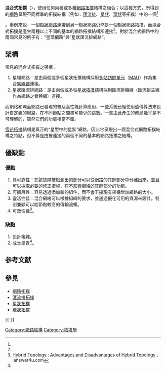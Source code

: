 '''混合式拓撲'''（{{lang-en|hybrid topology}}），使用任何兩種或多種[[網路拓撲|網路拓撲]]結構之組合；以這種方式，所得到的[[網路|網路]]呈現不同標準的拓撲結構（例如：[[匯流排拓撲|匯流排]]、[[星型網|星狀]]、[[環狀拓撲|環狀]]等拓撲）中的一個<ref name="TCP/IP網路通訊協定">{{cite book | author = 陳祥輝 | title =  TCP/IP網路通訊協定 | publisher = 博碩文化 | year = 2009| isbn = 978-986-201-229-1 | quote = ...就是將以上幾個不同的基本拓撲串連在一起。| pages = 1-19 }}</ref>。舉例來說，一個[[樹狀網路|樹狀網路]]連接到另一樹狀網路仍然是一個樹狀網路拓撲，而混合式拓撲是產生兩種以上不同的基本的網路拓撲結構所連接<ref name="TCP/IP網路通訊協定"/>。對於混合式網路中的兩個常見的例子有：“星環網路”與“星狀匯流排網路”。

==架構==
常見的混合式拓撲之架構：
# 星環網路：是由兩個或多個星狀拓撲結構採用[[多站訪問單元|多站訪問單元]]（[[MAU|MAU]]）作為集合[[集線器|集線器]]連接。
# 星狀匯流排網路：是由兩個或多個[[星型網|星狀拓撲]]結構採用匯流排纜線（匯流排主線作為網路之骨幹網）連接。

而網格和環面網路已發現的普及高性能計算應用，一些系統已經使用遺傳算法來設計自定義的網路，在不同節點之間盡可能少的跳數。一些由此產生的佈局幾乎是不可理解的，雖然它們的功能相當不錯。

[[雪花拓撲|雪花拓撲]]結構是真正的“星型中的星狀”網路，因此它呈現出一個混合式網路拓撲結構之特點，但不算是由被連接的兩個不同的基本的網路拓撲之結構。

==優缺點==
===優點===
# 具可靠性：在該故障被檢測出的部分可以從網路的其餘部分中分離出來，並且可以採取必要的修正措施，在不影響網絡的其餘部分的功能。
# 可擴展性：容易透過添加新的組件，而不會干擾現有架構增加網路的大小。
# 靈活性佳：混合網絡可以根據組織的要求，並通過優化可用的資源來設計。特別兼顧可以給節點較高的傳輸流暢。
# 可效性佳<ref name="Advantages & Disadvantages">[http://www.ianswer4u.com/2012/05/hybrid-topology-advantages-and.html#axzz2zRr9gorO  Hybrid Topology : Advantages and Disadvantages of Hybrid Topology] {{Wayback|url=http://www.ianswer4u.com/2012/05/hybrid-topology-advantages-and.html#axzz2zRr9gorO |date=20201031183606 }}, ianswer4u.com</ref>。

=== 缺點 ===
# 設計複雜。 
# 成本昂貴<ref name="Advantages & Disadvantages"/>。

== 参考文献 ==
{{Reflist}}

== 參見 ==
{{Portal|互联网|计算机科学|信息技术}}
* [[網路拓樸|網路拓樸]]
* [[匯流排拓撲|匯流排拓撲]]
* [[星型网|星狀拓撲]]
* [[環狀拓撲|環狀拓撲]]

{{-}}
{{網路拓撲 |state = uncollapsed }}

[[Category:網路結構|Category:網路結構]]
[[Category:拓撲學|Category:拓撲學]]